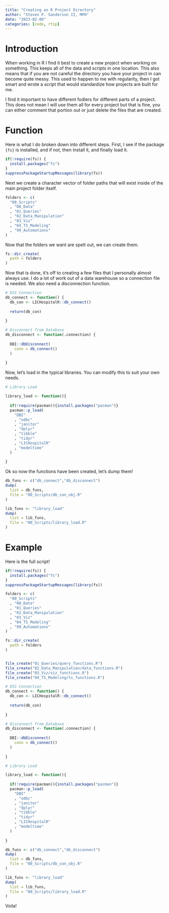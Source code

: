 ```yaml
---
title: "Creating an R Project Directory"
author: "Steven P. Sanderson II, MPH"
date: "2023-02-08"
categories: [code, rtip]
---
```


# Introduction

When working in R I find it best to create a new project when working on something. This keeps all of the data and scripts in one location. This also means that if you are not careful the directory you have your project in can become quite messy. This used to happen to me with regularity, then I got smart and wrote a script that would standardize how projects are built for me.

I find it important to have different fodlers for different parts of a project. This does not mean I will use them all for every project but that is fine, you can either comment that portion out or just delete the files that are created.

# Function

Here is what I do broken down into different steps. First, I see if the package `{fs}` is installed, and if not, then install it, and finally load it.

```r
if(!require(fs)) {
  install.packages("fs")
}
suppressPackageStartupMessages(library(fs))
```

Next we create a character vector of folder paths that will exist inside of the main project folder itself.

```r
folders <- c(
  "00_Scripts"
  , "00_Data"
  , "01_Queries"
  , "02_Data_Manipulation"
  , "03_Viz"
  , "04_TS_Modeling"
  , "99_Automations"
)
```

Now that the folders we want are spelt out, we can create them.

```r
fs::dir_create(
  path = folders
)
```

Now that is done, it's off to creating a few files that I personally almost always use. I do a lot of work out of a data warehouse so a connection file is needed. We also need a disconnection function.

```r
# DSS Connection 
db_connect <- function() {
  db_con <- LICHospitalR::db_connect()
  
  return(db_con)
  
}

# Disconnect from Database
db_disconnect <- function(.connection) {
  
  DBI::dbDisconnect(
    conn = db_connect()
  )
  
}
```

Now, let's load in the typical libraries. You can modify this to suit your own needs. 

```r
# Library Load

library_load <- function(){
  
  if(!require(pacman)){install.packages("pacman")}
  pacman::p_load(
    "DBI"
    , "odbc"
    , "janitor"
    , "dplyr"
    , "tibble"
    , "tidyr"
    , "LICHospitalR"
    , "modeltime"
  )
  
}
```

Ok so now the functions have been created, let's dump them!

```r
db_funs <- c("db_connect","db_disconnect")
dump(
  list = db_funs,
  file = "00_Scripts/db_con_obj.R"
)

lib_funs <- "library_load"
dump(
  list = lib_funs,
  file = "00_Scripts/library_load.R"
)
```

# Example

Here is the full script!

```r
if(!require(fs)) {
  install.packages("fs")
}
suppressPackageStartupMessages(library(fs))

folders <- c(
  "00_Scripts"
  , "00_Data"
  , "01_Queries"
  , "02_Data_Manipulation"
  , "03_Viz"
  , "04_TS_Modeling"
  , "99_Automations"
)

fs::dir_create(
  path = folders
)


file_create("01_Queries/query_functions.R")
file_create("02_Data_Manipulation/data_functions.R")
file_create("03_Viz/viz_functions.R")
file_create("04_TS_Modeling/ts_functions.R")

# DSS Connection 
db_connect <- function() {
  db_con <- LICHospitalR::db_connect()
  
  return(db_con)
  
}

# Disconnect from Database
db_disconnect <- function(.connection) {
  
  DBI::dbDisconnect(
    conn = db_connect()
  )
  
}

# Library Load

library_load <- function(){
  
  if(!require(pacman)){install.packages("pacman")}
  pacman::p_load(
    "DBI"
    , "odbc"
    , "janitor"
    , "dplyr"
    , "tibble"
    , "tidyr"
    , "LICHospitalR"
    , "modeltime"
  )
  
}

db_funs <- c("db_connect","db_disconnect")
dump(
  list = db_funs,
  file = "00_Scripts/db_con_obj.R"
)

lib_funs <- "library_load"
dump(
  list = lib_funs,
  file = "00_Scripts/library_load.R"
)
```

Voila!